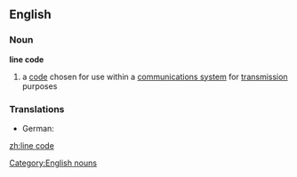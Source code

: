 {{wikipedia}}
==English==
===Noun===
'''line code'''
# a [[code]] chosen for use within a [[communications system]] for [[transmission]] purposes
[[Category:English nouns]]
===Translations===
* German: {{t-|de|Leitungscode|m}}

[[zh:line code]]